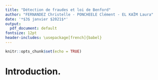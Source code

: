 ```yaml
---
title: "Détection de fraudes et loi de Benford"
author: "FERNANDEZ Christelle - PONCHEELE Clément - EL KAÏM Laura"
date: '*$3$ janvier $2021$*'
output:
  pdf_document: default
fontsize: 12pt
header-includes: \usepackage[french]{babel}
---
```


```r
knitr::opts_chunk$set(echo = TRUE)
```

\maketitle
\tableofcontents

\newpage
# Introduction.
